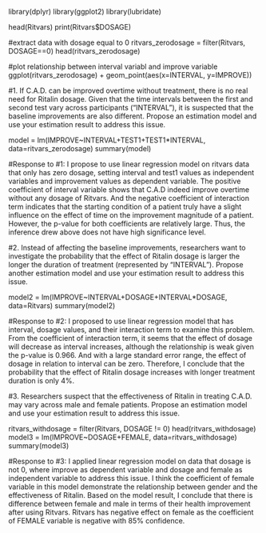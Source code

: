 library(dplyr)
library(ggplot2)
library(lubridate)

head(Ritvars)
print(Ritvars$DOSAGE)

#extract data with dosage equal to 0
ritvars_zerodosage = filter(Ritvars, DOSAGE==0)
head(ritvars_zerodosage)

#plot relationship between interval variabl and improve variable
ggplot(ritvars_zerodosage) + geom_point(aes(x=INTERVAL, y=IMPROVE))

#1.	If C.A.D. can be improved overtime without treatment, there is no real need for Ritalin dosage.  Given	 that the time intervals between the first and second test vary across participants (“INTERVAL”), it is suspected that the baseline improvements are also different.  Propose an estimation model and use your estimation result to address this issue.

model = lm(IMPROVE~INTERVAL+TEST1+TEST1*INTERVAL, data=ritvars_zerodosage)
summary(model)

#Response to #1: I propose to use linear regression model on ritvars data that only has zero dosage, setting interval and test1 values as independent variables and improvement values as dependent variable. The positive coefficient of interval variable shows that C.A.D indeed improve overtime without any dosage of Ritvars. And the negative coefficient of interaction term indicates that the starting condition of a patient truly have a slight influence on the effect of time on the improvement magnitude of a patient. However, the p-value for both coefficients are relatively large. Thus, the inference drew above does not have high significance level. 



#2.	Instead of affecting the baseline improvements, researchers want to investigate the probability that the effect of Ritalin dosage is larger the longer the duration of treatment (represented by “INTERVAL”).  Propose another estimation model and use your estimation result to address this issue.

model2 = lm(IMPROVE~INTERVAL+DOSAGE+INTERVAL*DOSAGE, data=Ritvars)
summary(model2)

#Response to #2: I proposed to use linear regression model that has interval, dosage values, and their interaction term to examine this problem. From the coefficient of interaction term, it seems that the effect of dosage will decrease as interval increases, although the relationship is weak given the p-value is 0.966. And with a large standard error range, the effect of dosage in relation to interval can be zero. Therefore, I conclude that the probability that the effect of Ritalin dosage increases with longer treatment duration is only 4%.



#3.	Researchers suspect that the effectiveness of Ritalin in treating C.A.D. may vary across male and female patients.  Propose an estimation model and use your estimation result to address this issue.

ritvars_withdosage = filter(Ritvars, DOSAGE != 0)
head(ritvars_withdosage)
model3 = lm(IMPROVE~DOSAGE+FEMALE, data=ritvars_withdosage)
summary(model3)

#Response to #3: I applied linear regression model on data that dosage is not 0, where improve as dependent variable and dosage and female as independent variable to address this issue. I think the coefficient of female variable in this model demonstrate the relationship between gender and the effectiveness of Ritalin. Based on the model result, I conclude that there is difference between female and male in terms of their health improvement after using Ritvars. Ritvars has negative effect on female as the coefficient of FEMALE variable is negative with 85% confidence. 

